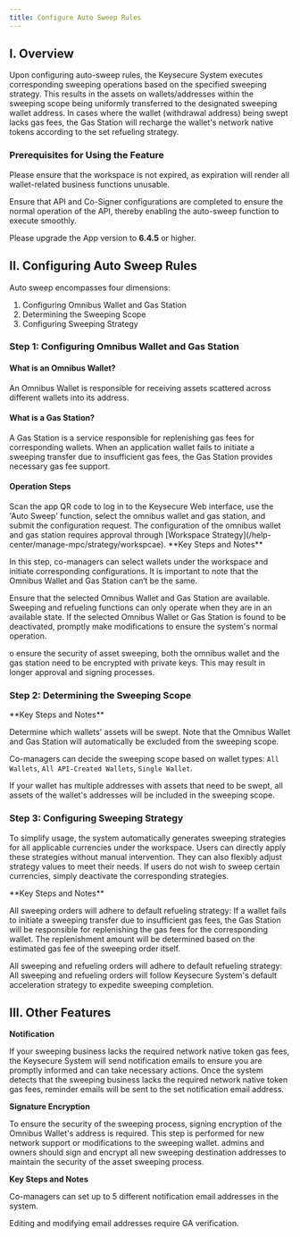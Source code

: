 ```yaml
---
title: Configure Auto Sweep Rules
---
```



## I. Overview

Upon configuring auto-sweep rules, the Keysecure System executes corresponding sweeping operations based on the specified sweeping strategy. This results in the assets on wallets/addresses within the sweeping scope being uniformly transferred to the designated sweeping wallet address. In cases where the wallet (withdrawal address) being swept lacks gas fees, the Gas Station will recharge the wallet's network native tokens according to the set refueling strategy.

### Prerequisites for Using the Feature

Please ensure that the workspace is not expired, as expiration will render all wallet-related business functions unusable.

Ensure that API and Co-Signer configurations are completed to ensure the normal operation of the API, thereby enabling the auto-sweep function to execute smoothly.

Please upgrade the App version to **6.4.5** or higher.

## II. Configuring Auto Sweep Rules

Auto sweep encompasses four dimensions:

1. Configuring Omnibus Wallet and Gas Station
2. Determining the Sweeping Scope
3. Configuring Sweeping Strategy

### Step 1: Configuring Omnibus Wallet and Gas Station

#### What is an Omnibus Wallet?

An Omnibus Wallet is responsible for receiving assets scattered across different wallets into its address.

#### What is a Gas Station?

A Gas Station is a service responsible for replenishing gas fees for corresponding wallets. When an application wallet fails to initiate a sweeping transfer due to insufficient gas fees, the Gas Station provides necessary gas fee support.

#### **Operation Steps**

<Steps>
<Step title="Configuring Omnibus Wallet and Gas Station">
Scan the app QR code to log in to the Keysecure Web interface, use the 'Auto Sweep' function, select the omnibus wallet and gas station, and submit the configuration request.
</Step>
<Step title="Determining the Configuration">
The configuration of the omnibus wallet and gas station requires approval through [Workspace Strategy](/help-center/manage-mpc/strategy/workspcae).
</Step>

</Steps>

<Warning>
**Key Steps and Notes**

In this step, co-managers can select wallets under the workspace and initiate corresponding configurations. It is important to note that the Omnibus Wallet and Gas Station can‘t be the same.

Ensure that the selected Omnibus Wallet and Gas Station are available. Sweeping and refueling functions can only operate when they are in an available state. If the selected Omnibus Wallet or Gas Station is found to be deactivated, promptly make modifications to ensure the system's normal operation.

o ensure the security of asset sweeping, both the omnibus wallet and the gas station need to be encrypted with private keys. This may result in longer approval and signing processes.

</Warning>

### Step 2: Determining the Sweeping Scope

<Warning>
**Key Steps and Notes**

Determine which wallets' assets will be swept. Note that the Omnibus Wallet and Gas Station will automatically be excluded from the sweeping scope.

Co-managers can decide the sweeping scope based on wallet types: `All Wallets`, `All API-Created Wallets`, `Single Wallet`.

If your wallet has multiple addresses with assets that need to be swept, all assets of the wallet's addresses will be included in the sweeping scope.

</Warning>

### Step 3: Configuring Sweeping Strategy

To simplify usage, the system automatically generates sweeping strategies for all applicable currencies under the workspace. Users can directly apply these strategies without manual intervention. They can also flexibly adjust strategy values to meet their needs. If users do not wish to sweep certain currencies, simply deactivate the corresponding strategies.


<Warning>
**Key Steps and Notes**

All sweeping orders will adhere to default refueling strategy: If a wallet fails to initiate a sweeping transfer due to insufficient gas fees, the Gas Station will be responsible for replenishing the gas fees for the corresponding wallet. The replenishment amount will be determined based on the estimated gas fee of the sweeping order itself.

All sweeping and refueling orders will adhere to default refueling strategy: All sweeping and refueling orders will follow Keysecure System's default acceleration strategy to expedite sweeping completion.

</Warning>

## III. Other Features

**Notification**

If your sweeping business lacks the required network native token gas fees, the Keysecure System will send notification emails to ensure you are promptly informed and can take necessary actions. Once the system detects that the sweeping business lacks the required network native token gas fees, reminder emails will be sent to the set notification email address.

**Signature Encryption**

To ensure the security of the sweeping process, signing encryption of the Omnibus Wallet's address is required. This step is performed for new network support or modifications to the sweeping wallet. admins and owners should sign and encrypt all new sweeping destination addresses to maintain the security of the asset sweeping process.

<Warning>

**Key Steps and Notes**

Co-managers can set up to 5 different notification email addresses in the system.

Editing and modifying email addresses require GA verification.

</Warning>

